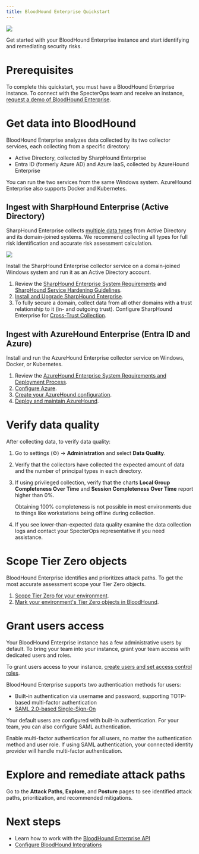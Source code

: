 ```yaml
---
title: BloodHound Enterprise Quickstart
---
```


<Frame>
   <img src="/hc/images/image-2-1-1.jpg"/>
</Frame>

Get started with your BloodHound Enterprise instance and start identifying and remediating security risks.

# Prerequisites

To complete this quickstart, you must have a BloodHound Enterprise instance. To connect with the SpecterOps team and receive an instance, [request a demo of BloodHound Enterprise](https://specterops.io/get-a-demo/).

# Get data into BloodHound

BloodHound Enterprise analyzes data collected by its two collector services, each collecting from a specific directory:

* Active Directory, collected by SharpHound Enterprise
* Entra ID (formerly Azure AD) and Azure IaaS, collected by AzureHound Enterprise

You can run the two services from the same Windows system. AzureHound Enterprise also supports Docker and Kubernetes.

## Ingest with SharpHound Enterprise (Active Directory)

SharpHound Enterprise collects [multiple data types](../articles/SharpHound-Enterprise-Data-Collection-and-Permissions) from Active Directory and its domain-joined systems. We recommend collecting all types for full risk identification and accurate risk assessment calculation.

<Frame>
  <img src="/hc/article_attachments/30567820642459.png"/>
</Frame>

Install the SharpHound Enterprise collector service on a domain-joined Windows system and run it as an Active Directory account.

  1. Review the [SharpHound Enterprise System Requirements](../articles/SharpHound-Enterprise-System-Requirements-and-Deployment-Process) and [SharpHound Service Hardening Guidelines](../articles/SharpHound-Enterprise-Service-Hardening).
  2. [Install and Upgrade SharpHound Enterprise](../articles/Install-and-Upgrade-SharpHound-Enterprise).
  3. To fully secure a domain, collect data from all other domains with a trust relationship to it (in- and outgoing trust). Configure SharpHound Enterprise for [Cross-Trust Collection](../articles/SharpHound-Enterprise-Cross-Trust-Collection).

## Ingest with AzureHound Enterprise (Entra ID and Azure)

Install and run the AzureHound Enterprise collector service on Windows, Docker, or Kubernetes.

  1. Review the [AzureHound Enterprise System Requirements and Deployment Process](../articles/AzureHound-Enterprise-System-Requirements-and-Deployment-Process).
  2. [Configure Azure](../articles/AzureHound-Enterprise-Azure-Configuration).
  3. [Create your AzureHound configuration](../articles/Create-an-AzureHound-Configuration).
  4. [Deploy and maintain AzureHound](../articles/Install-and-Upgrade-AzureHound-Windows-Docker-or-Kubernetes).

# Verify data quality

After collecting data, to verify data quality:

  1. Go to settings (⚙️) → **Administration** and select **Data Quality**.
  2. Verify that the collectors have collected the expected amount of data and the number of principal types in each directory.
  3. If using privileged collection, verify that the charts **Local Group Completeness Over Time** and **Session Completeness Over Time** report higher than 0%. 
  
      Obtaining 100% completeness is not possible in most environments due to things like workstations being offline during collection.
  
  4. If you see lower-than-expected data quality examine the data collection logs and contact your SpecterOps representative if you need assistance.

# Scope Tier Zero objects

BloodHound Enterprise identifies and prioritizes attack paths. To get the most accurate assessment scope your Tier Zero objects.

  1. [Scope Tier Zero for your environment](../articles/Tier-Zero-Members-and-Modification).
  2. [Mark your environment's Tier Zero objects in BloodHound](../articles/Modifying-Tier-Zero).

# Grant users access

Your BloodHound Enterprise instance has a few administrative users by default. To bring your team into your instance, grant your team access with dedicated users and roles.

To grant users access to your instance, [create users and set access control roles](../articles/Administering-users-and-roles).

BloodHound Enterprise supports two authentication methods for users:

* Built-in authentication via username and password, supporting TOTP-based multi-factor authentication
* [SAML 2.0-based Single-Sign-On](../articles/SAML-in-BloodHound)

Your default users are configured with built-in authentication. For your team, you can also configure SAML authentication.

<Tip>Enable multi-factor authentication for all users, no matter the authentication method and user role. If using SAML authentication, your connected identity provider will handle multi-factor authentication.</Tip>

# Explore and remediate attack paths

Go to the **Attack Paths**, **Explore**, and **Posture** pages to see identified attack paths, prioritization, and recommended mitigations.

# Next steps

* Learn how to work with the [BloodHound Enterprise API](../articles/Working-with-the-BloodHound-API)
* [Configure BloodHound Integrations](../articles/Overview-of-BloodHound-Integrations)
